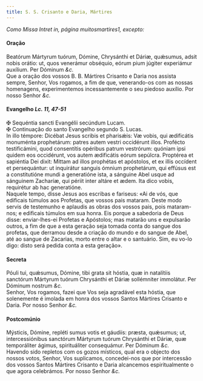 ```yaml
---
title: S. S. Crisanto e Daria, Mártires
---
```



<em>Como Missa Intret in, página muitosmartires1, excepto:</em>

<h4 class="text-center">Oração</h4>
<div class="container-fluid">
<div class="row">
<div class="col-6 dropcaps text-justify">
Beatórum Mártyrum tuórum, Dómine, Chrysánthi et Dáriæ, quǽsumus, adsit nobis orátio: ut, quos venerámur obséquio, eórum pium júgiter experiámur auxílium. Per Dóminum <em>&c.</em>
</div>
<div class="col-6 dropcaps text-justify">
Que a oração dos vossos B. B. Mártires Crisanto e Daria nos assista sempre, Senhor, Vos rogamos, a fim de que, venerando-os com as nossas homenagens, experimentemos incessantemente o seu piedoso auxílio. Por nosso Senhor <em>&c.</em>
</div>
</div>
</div>

<h4 class="text-center">Evangelho <em>Lc. 11, 47-51</em></h4>
<div class="container-fluid">
<div class="row">
<div class="col-6 text-justify">
<span class="text-danger">&#10016;</span> Sequéntia sancti Evangélii secúndum Lucam.
</div>
<div class="col-6 text-justify">
<span class="text-danger">&#10016;</span> Continuação do santo Evangelho segundo S. Lucas.
</div>
<div class="col-6 dropcaps text-justify">
In illo témpore: Dicébat Jesus scribis et pharisǽis: Væ vobis, qui ædificátis monuménta prophetárum: patres autem vestri occidérunt illos. Profécto testificámini, quod consentítis opéribus patrum vestrórum: quóniam ipsi quidem eos occidérunt, vos autem ædificátis eórum sepúlcra. Proptérea et sapiéntia Dei dixit: Mittam ad illos prophétas et apóstolos, et ex illis occídent et persequántur: ut inquirátur sanguis ómnium prophetárum, qui effúsus est a constitutióne mundi a generatióne ista, a sánguine Abel usque ad sánguinem Zacharíæ, qui périit inter altáre et ædem. Ita dico vobis, requirétur ab hac generatióne.
</div>
<div class="col-6 dropcaps text-justify">
Naquele tempo, disse Jesus aos escribas e fariseus: «Ai de vós, que edificais túmulos aos Profetas, que vossos pais mataram. Deste modo servis de testemunho e aplaudis as obras dos vossos pais, pois mataram-nos; e edificais túmulos em sua honra. Eis porque a sabedoria de Deus disse: enviar-lhes-ei Profetas e Apóstolos; mas matarão uns e expulsarão outros, a fim de que a esta geração seja tomada conta do sangue dos profetas, que derramou desde a criação do mundo e do sangue de Abel, até ao sangue de Zacarias, morto entre o altar e o santuário. Sim, eu vo-lo digo: disto será pedida conta a esta geração».
</div>
</div>
</div>

<h4 class="text-center">Secreta</h4>
<div class="container-fluid">
<div class="row">
<div class="col-6 dropcaps text-justify">
Póuli tui, quǽsumus, Dómine, tibi grata sit hóstia, quæ in natalítiis sanctórum Mártyrum tuórum Chrysánthi et Dáriæ sollémniter immolátur. Per Dóminum nostrum <em>&c.</em>
</div>
<div class="col-6 dropcaps text-justify">
Senhor, Vos rogamos, fazei que Vos seja agradável esta hóstia, que solenemente é imolada em honra dos vossos Santos Mártires Crisanto e Daria. Por nosso Senhor <em>&c.</em>
</div>
</div>
</div>

<h4 class="text-center">Postcomúnio</h4>
<div class="container-fluid">
<div class="row">
<div class="col-6 dropcaps text-justify">
Mýsticis, Dómine, repléti sumus votis et gáudiis: præsta, quǽsumus; ut, intercessiónibus sanctórum Mártyrum tuórum Chrysánthi et Dáriæ, quæ temporáliter ágimus, spirituáliter consequámur. Per Dóminum <em>&c.</em>
</div>
<div class="col-6 dropcaps text-justify">
Havendo sido repletos com os gozos místicos, qual era o objecto dos nossos votos, Senhor, Vos suplicamos, concedei-nos que por intercessão dos vossos Santos Mártires Crisanto e Daria alcancemos espiritualmente o que agora celebrámos. Por nosso Senhor <em>&c.</em>
</div>
</div>
</div>